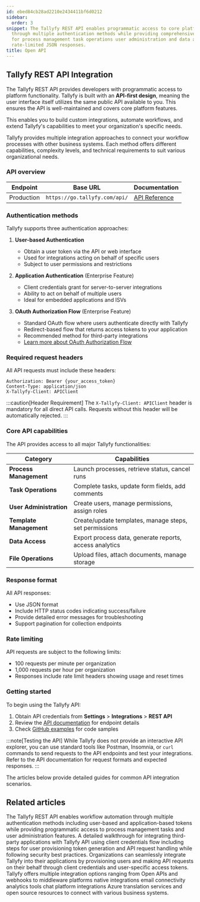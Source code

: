 ```yaml
---
id: ebed84cb28ad2210e2434411bf6d0212
sidebar:
  order: 3
snippet: The Tallyfy REST API enables programmatic access to core platform features
  through multiple authentication methods while providing comprehensive capabilities
  for process management task operations user administration and data access with
  rate-limited JSON responses.
title: Open API
---
```


## Tallyfy REST API Integration

The Tallyfy REST API provides developers with programmatic access to platform functionality. Tallyfy is built with an **API-first design**, meaning the user interface itself utilizes the same public API available to you. This ensures the API is well-maintained and covers core platform features.

This enables you to build custom integrations, automate workflows, and extend Tallyfy's capabilities to meet your organization's specific needs.

Tallyfy provides multiple integration approaches to connect your workflow processes with other business systems. Each method offers different capabilities, complexity levels, and technical requirements to suit various organizational needs.

### API overview

| Endpoint | Base URL | Documentation |
|----------|----------|---------------|
| Production | `https://go.tallyfy.com/api/` | [API Reference](https://go.tallyfy.com/api/) |

### Authentication methods

Tallyfy supports three authentication approaches:

1. **User-based Authentication**
   - Obtain a user token via the API or web interface
   - Used for integrations acting on behalf of specific users
   - Subject to user permissions and restrictions

2. **Application Authentication** (Enterprise Feature)
   - Client credentials grant for server-to-server integrations
   - Ability to act on behalf of multiple users
   - Ideal for embedded applications and ISVs

3. **OAuth Authorization Flow** (Enterprise Feature)
   - Standard OAuth flow where users authenticate directly with Tallyfy
   - Redirect-based flow that returns access tokens to your application
   - Recommended method for third-party integrations
   - [Learn more about OAuth Authorization Flow](/products/pro/integrations/open-api/oauth-authorization-flow/)

### Required request headers

All API requests must include these headers:

```
Authorization: Bearer {your_access_token}
Content-Type: application/json
X-Tallyfy-Client: APIClient
```

:::caution[Header Requirement]
The `X-Tallyfy-Client: APIClient` header is mandatory for all direct API calls. Requests without this header will be automatically rejected.
:::

### Core API capabilities

The API provides access to all major Tallyfy functionalities:

| Category | Capabilities |
|----------|--------------|
| **Process Management** | Launch processes, retrieve status, cancel runs |
| **Task Operations** | Complete tasks, update form fields, add comments |
| **User Administration** | Create users, manage permissions, assign roles |
| **Template Management** | Create/update templates, manage steps, set permissions |
| **Data Access** | Export process data, generate reports, access analytics |
| **File Operations** | Upload files, attach documents, manage storage |

### Response format

All API responses:
- Use JSON format
- Include HTTP status codes indicating success/failure
- Provide detailed error messages for troubleshooting
- Support pagination for collection endpoints

### Rate limiting

API requests are subject to the following limits:

- 100 requests per minute per organization
- 1,000 requests per hour per organization
- Responses include rate limit headers showing usage and reset times

### Getting started

To begin using the Tallyfy API:

1. Obtain API credentials from **Settings** > **Integrations** > **REST API**
2. Review the [API documentation](https://go.tallyfy.com/api/) for endpoint details
3. Check [GitHub examples](https://github.com/tallyfy/api-support/) for code samples

:::note[Testing the API]
While Tallyfy does not provide an interactive API explorer, you can use standard tools like Postman, Insomnia, or `curl` commands to send requests to the API endpoints and test your integrations. Refer to the API documentation for request formats and expected responses.
:::

The articles below provide detailed guides for common API integration scenarios.


<PageTree />


## Related articles
<CardGrid>
<LinkTitleCard header="<b>Open Api > Integrate with Tallyfy using the API</b>" href="/products/pro/integrations/open-api/how-to-integrate-with-tallyfy-using-api/" > The Tallyfy REST API enables workflow automation through multiple authentication methods including user-based and application-based tokens while providing programmatic access to process management tasks and user administration features. </LinkTitleCard>
<LinkTitleCard header="<b>Open Api > API usage as a third-party application instead of a user</b>" href="/products/pro/integrations/open-api/access-api-as-a-third-party-application-instead-of-a-user/" > A detailed walkthrough for integrating third-party applications with Tallyfy API using client credentials flow including steps for user provisioning token generation and API request handling while following security best practices. </LinkTitleCard>
<LinkTitleCard header="<b>Open Api > API usage as a third-party application instead of a user</b>" href="/products/pro/integrations/open-api/access-api-as-a-third-party-application-instead-of-a-user/" > Organizations can seamlessly integrate Tallyfy into their applications by provisioning users and making API requests on their behalf through client credentials and user-specific access tokens. </LinkTitleCard>
<LinkTitleCard header="<b>Pro > Integrations</b>" href="/products/pro/integrations/" > Tallyfy offers multiple integration options ranging from Open APIs and webhooks to middleware platforms native integrations email connectivity analytics tools chat platform integrations Azure translation services and open source resources to connect with various business systems. </LinkTitleCard>
</CardGrid>